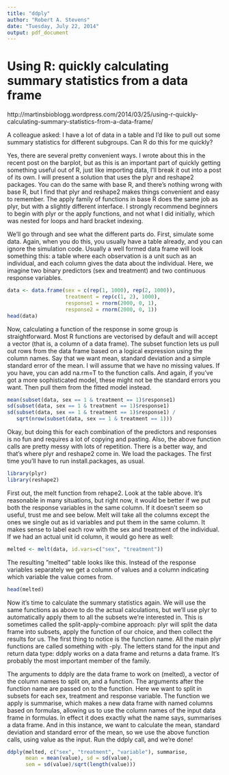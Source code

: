 ```yaml
---
title: "ddply"
author: "Robert A. Stevens"
date: "Tuesday, July 22, 2014"
output: pdf_document
---
```


# Using R: quickly calculating summary statistics from a data frame

http://martinsbioblogg.wordpress.com/2014/03/25/using-r-quickly-calculating-summary-statistics-from-a-data-frame/

A colleague asked: I have a lot of data in a table and I’d like to pull out some summary statistics for different subgroups. Can R do this for me quickly?

Yes, there are several pretty convenient ways. I wrote about this in the recent post on the barplot, but as this is an important part of quickly getting something useful out of R, just like importing data, I’ll break it out into a post of its own. I will present a solution that uses the plyr and reshape2 packages. You can do the same with base R, and there’s nothing wrong with base R, but I find that plyr and reshape2 makes things convenient and easy to remember. The apply family of functions in base R does the same job as plyr, but with a slightly different interface. I strongly recommend beginners to begin with plyr or the apply functions, and not what I did initially, which was nested for loops and hard bracket indexing.

We’ll go through and see what the different parts do. First, simulate some data. Again, when you do this, you usually have a table already, and you can ignore the simulation code. Usually a well formed data frame will look something this: a table where each observation is a unit such as an individual, and each column gives the data about the individual. Here, we imagine two binary predictors (sex and treatment) and two continuous response variables.

```r
data <- data.frame(sex = c(rep(1, 1000), rep(2, 1000)),
                   treatment = rep(c(1, 2), 1000),
                   response1 = rnorm(2000, 0, 1),
                   response2 = rnorm(2000, 0, 1))
head(data) 
```

Now, calculating a function of the response in some group is straightforward. Most R functions are vectorised by default and will accept a vector (that is, a column of a data frame). The subset function lets us pull out rows from the data frame based on a logical expression using the column names. Say that we want mean, standard deviation and a simple standard error of the mean. I will assume that we have no missing values. If you have, you can add na.rm=T to the function calls. And again, if you’ve got a more sophisticated model, these might not be the standard errors you want. Then pull them from the fitted model instead.

```r
mean(subset(data, sex == 1 & treatment == 1)$response1) 
sd(subset(data, sex == 1 & treatment == 1)$response1) 
sd(subset(data, sex == 1 & treatment == 1)$response1) /  
   sqrt(nrow(subset(data, sex == 1 & treatment == 1))) 
```

Okay, but doing this for each combination of the predictors and responses is no fun and requires a lot of copying and pasting. Also, the above function calls are pretty messy with lots of repetition. There is a better way, and that’s where plyr and reshape2 come in. We load the packages. The first time you’ll have to run install.packages, as usual.

```r
library(plyr)
library(reshape2) 
```

First out, the melt function from rehape2. Look at the table above. It’s reasonable in many situations, but right now, it would be better if we put both the response variables in the same column. If it doesn’t seem so useful, trust me and see below. Melt will take all the columns except the ones we single out as id variables and put them in the same column. It makes sense to label each row with the sex and treatment of the individual. If we had an actual unit id column, it would go here as well:

```r
melted <- melt(data, id.vars=c("sex", "treatment")) 
```

The resulting ”melted” table looks like this. Instead of the response variables separately we get a column of values and a column indicating which variable the value comes from.

```r
head(melted)
```

Now it’s time to calculate the summary statistics again. We will use the same functions as above to do the actual calculations, but we’ll use plyr to automatically apply them to all the subsets we’re interested in. This is sometimes called the split-apply-combine approach: plyr will split the data frame into subsets, apply the function of our choice, and then collect the results for us. The first thing to notice is the function name. All the main plyr functions are called something with -ply. The letters stand for the input and return data type: ddply works on a data frame and returns a data frame. It’s probably the most important member of the family.

The arguments to ddply are the data frame to work on (melted), a vector of the column names to split on, and a function. The arguments after the function name are passed on to the function. Here we want to split in subsets for each sex, treatment and response variable. The function we apply is summarise, which makes a new data frame with named columns based on formulas, allowing us to use the column names of the input data frame in formulas. In effect it does exactly what the name says, summarises a data frame. And in this instance, we want to calculate the mean, standard deviation and standard error of the mean, so we use the above function calls, using value as the input. Run the ddply call, and we’re done!

```r
ddply(melted, c("sex", "treatment", "variable"), summarise,
      mean = mean(value), sd = sd(value),      
      sem = sd(value)/sqrt(length(value))) 
```
